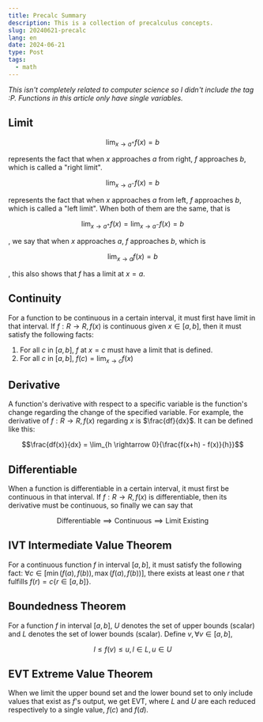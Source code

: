 ```yaml
---
title: Precalc Summary
description: This is a collection of precalculus concepts.
slug: 20240621-precalc
lang: en
date: 2024-06-21
type: Post
tags:
  - math
---
```


_This isn't completely related to computer science so I didn't include the tag :P. Functions in this article only have
single variables._

## Limit

```math
\lim_{x \rightarrow a^{+}}{f(x)} = b
```

represents the fact that when $x$ approaches $a$ from right, $f$ approaches $b$, which is called a "right limit".

```math
\lim_{x \rightarrow a^{-}}{f(x)} = b
```

represents the fact that when $x$ approaches $a$ from left, $f$ approaches $b$, which is called a "left limit".
When both of them are the same, that is

```math
\lim_{x \rightarrow a^{+}}{f(x)} = \lim_{x \rightarrow a^{-}}{f(x)} = b
```

, we say that when $x$ approaches $a$, $f$ approaches $b$, which is

```math
\lim_{x \rightarrow a}{f(x)} = b
```

, this also shows that $f$ has a limit at $x=a$.

## Continuity

For a function to be continuous in a certain interval, it must first have limit in that interval. If $f: R \rightarrow R, f(x)$ is
continuous given $x \in [a,b]$, then it must satisfy the following facts:

1. For all $c$ in $[a,b]$, $f$ at $x=c$ must have a limit that is defined.
2. For all $c$ in $[a,b]$, $f(c) = \lim_{x \rightarrow c}{f(x)}$

## Derivative

A function's derivative with respect to a specific variable is the function's change regarding the change of the specified variable.
For example, the derivative of $f: R \rightarrow R, f(x)$ regarding $x$ is $\frac{df}{dx}$.
It can be defined like this:

```math
\frac{df(x)}{dx} = \lim_{h \rightarrow 0}{\frac{f(x+h) - f(x)}{h}}
```

## Differentiable

When a function is differentiable in a certain interval, it must first be continuous in that interval. If $f: R \rightarrow R, f(x)$
is differentiable, then its derivative must be continuous, so finally we can say that

```math
\text{Differentiable} \implies \text{Continuous} \implies \text{Limit Existing}
```

## IVT Intermediate Value Theorem

For a continuous function $f$ in interval $[a,b]$, it must satisfy the following fact: $\forall c \in [\min(f(a), f(b)), \max(f(a), f(b)) ]$,
there exists at least one $r$ that fulfills $f(r) = c \{r \in [a,b]\}$.

## Boundedness Theorem

For a function $f$ in interval $[a,b]$, $U$ denotes the set of upper bounds (scalar) and $L$ denotes the set of lower bounds (scalar).
Define $v, \forall v \in [a, b]$,

```math
l \leq f(v) \leq u, l \in L, u \in U
```

## EVT Extreme Value Theorem

When we limit the upper bound set and the lower bound set to only include values that exist as $f$'s output, we get EVT,
where $L$ and $U$ are each reduced respectively to a single value, $f(c)$ and $f(d)$.
